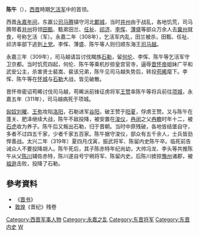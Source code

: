 '''陈午'''（{{bd|3世纪||319年|5月13日|catIdx=C}}），[[西晋|西晋]]時期[[乞活军|乞活军]]中的首领。

西晋[[永嘉之乱|永嘉年间]]，东嬴公[[司马腾|司马腾]]镇守河北[[鄴城|鄴城]]，当时[[并州|并州]]由于战乱，各地饥荒，司马腾带着[[并州|并州]]将领[[田甄|田甄]]、甄弟田兰、[[任祉|任祉]]、[[祁济|祁济]]、[[李恽|李恽]]、[[薄盛|薄盛]]等部众万余人去[[冀州|冀州]]就食，号称乞活（军）。永嘉二年（308年），乞活军内乱，田兰被杀，田甄、任祉、祁济率部下逃到[[上党|上党]]。李恽、薄盛、陈午等人则归顺东海王[[司马越|司马越]]。

永嘉三年（309年），司马越请旨讨伐羯族[[石勒|石勒]]，留[[何伦|何伦]]、李恽、陈午等乞活军守卫京都。当时饥荒四起，何伦、陈午等乘机抄掠皇宫官寺，逼辱[[晋怀帝|晋怀帝]]姐妹广平和武安公主，杀害贤士裴嵩、裴该兄弟，陈午见司马越失势后，转投[[苟晞|苟晞]]麾下。李恽、陈午等在[[怀城|怀城]]与[[石勒|石勒]]大战，皆见破散。

晋怀帝密诏苟晞讨伐司马越，苟晞派前锋征虏将军[[王赞|王赞]]率陈午等将兵前往[[项城|项城]]，永嘉五年（311年），司马越病死于项城。

[[匈奴|匈奴]][[刘曜|刘曜]]、[[王弥|王弥]]攻陷[[洛阳|洛阳]]，石勒进军[[谷阳|谷阳]]，破王赞于[[阳夏|阳夏]]，俘虏王赞。又与陈午在蓬关、肥泽继续大战，陈午不敌投降，被安置在[[浚仪|浚仪]]，[[冉闵|冉闵]]之父[[冉瞻|冉瞻]]时年十二，被[[石虎|石虎]]收为养子。陈午后又叛出石勒，归于晋朝。当时中原残破，各地皆结堡自守，多者不过四五千家，少者千家五百家。陈午据守浚仪，部众有五千余人，士兵皆劲悍善战。太兴二年（319年）夏四月戊寅，振武将军、陈留内史陈午卒。临死前告诫众人不要投降胡人。陈午死后，其子陈赤特年纪尚幼，大帅冯龙、李头等共推陈午从父[[陈川|陈川]]辅佐赤特，陈川遂自号宁朔将军、陈留内史。后陈川掳掠[[豫州|豫州]]诸郡，被[[祖逖|祖逖]]击败，投降了石勒。

==參考資料==
*《[[晋书|晋书]]》
*[[敦煌|敦煌]]《晋纪》残卷

[[Category:西晋军事人物|Category:西晋军事人物]]
[[Category:永嘉之乱|Category:永嘉之乱]]
[[Category:东晋将军|Category:东晋将军]]
[[Category:东晋内史|Category:东晋内史]]
[[Category:陈姓|W]]